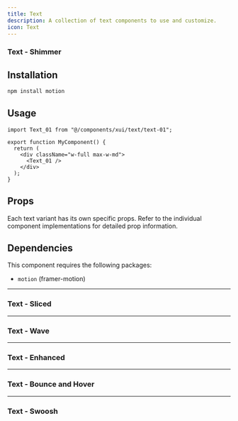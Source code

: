 ```yaml
---
title: Text
description: A collection of text components to use and customize.
icon: Text
---
```


### Text - Shimmer


<Preview link="text/text-01">
    <Text_01 />
</Preview>

## Installation

```bash
npm install motion
```

## Usage

```tsx
import Text_01 from "@/components/xui/text/text-01";

export function MyComponent() {
  return (
    <div className="w-full max-w-md">
      <Text_01 />
    </div>
  );
}
```

## Props

Each text variant has its own specific props. Refer to the individual component implementations for detailed prop information.

## Dependencies

This component requires the following packages:

- `motion` (framer-motion)

---

### Text - Sliced


<Preview link="text/text-02">
    <Text_02 text="Payout fees" />
</Preview>

---

### Text - Wave


<Preview link="text/text-03">
    <Text_03 text="Wave" />
</Preview>

---

### Text - Enhanced


<Preview link="text/text-04">
    <Text_04 text="NIKE" />
</Preview>

---

### Text - Bounce and Hover


<Preview link="text/text-05">
    <Text_05 />
</Preview>

---

### Text - Swoosh


<Preview link="text/text-06">
    <Text_06 />
</Preview>
